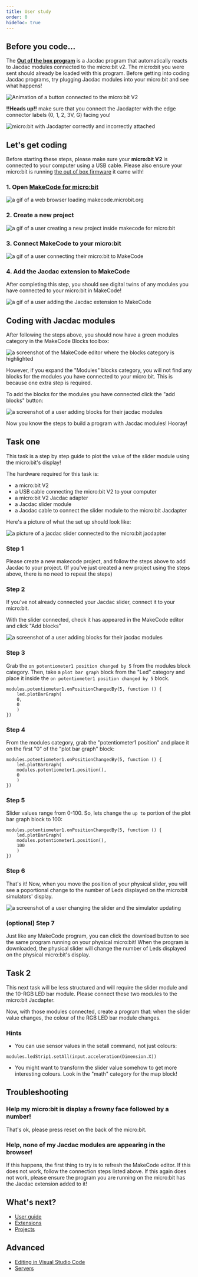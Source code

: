 ```yaml
---
title: User study
order: 0
hideToc: true
---
```


## Before you code...

The **[Out of the box program](/overview/kit/oob/)** is a Jacdac program
that automatically reacts to Jacdac modules connected to the micro:bit v2. The micro:bit you were sent should already be loaded with this program.
Before getting into coding Jacdac programs, try plugging Jacdac modules into your micro:bit and see what happens!

![Animation of a button connected to the micro:bit V2](../../../overview/kit/oob.gif)

**!!Heads up!!** make sure that you connect the Jacdapter with the edge connector labels (0, 1, 2, 3V, G) facing you!

![micro:bit with Jacdapter correctly and incorrectly attached](../jacback.jpg)

## Let's get coding

Before starting these steps, please make sure your **micro:bit V2** is connected to your computer using a USB cable. Please also ensure your micro:bit is running [the out of box firmware](/overview/kit/oob/) it came with!

### 1. Open [MakeCode for micro:bit](https://makecode.microbit.org/)

![a gif of a web browser loading makecode.microbit.org](./makecode-open.gif)

### 2. Create a new project

![a gif of a user creating a new project inside makecode for micro:bit](./makecode-new-project.gif)

### 3. Connect MakeCode to your micro:bit

![a gif of a user connecting their micro:bit to MakeCode](./makecode-connect-microbit.gif)

### 4. Add the Jacdac extension to MakeCode

After completing this step, you should see digital twins of any modules you have connected to your micro:bit in MakeCode!

![a gif of a user adding the Jacdac extension to MakeCode](./makecode-add-jacdac-slider.gif)

## Coding with Jacdac modules

After following the steps above, you should now have a green modules category in the MakeCode Blocks toolbox:

![a screenshot of the MakeCode editor where the blocks category is highlighted](./blocks-highlight.png)

However, if you expand the "Modules" blocks category, you will not find any blocks for the modules you have connected to your micro:bit. This is because one extra step is required.

To add the blocks for the modules you have connected click the "add blocks" button:

![a screenshot of a user adding blocks for their jacdac modules](./makecode-add-slider-blocks.gif)

Now you know the steps to build a program with Jacdac modules! Hooray!

## Task one

This task is a step by step guide to plot the value of the slider module using the micro:bit's display!

The hardware required for this task is:

-   a micro:bit V2
-   a USB cable connecting the micro:bit V2 to your computer
-   a micro:bit V2 Jacdac adapter
-   a Jacdac slider module
-   a Jacdac cable to connect the slider module to the micro:bit Jacdapter

Here's a picture of what the set up should look like:

![a picture of a jacdac slider connected to the micro:bit jacdapter](./microbit-and-slider.jpg)

### Step 1

Please create a new makecode project, and follow the steps above to add Jacdac to your project. (If you've just created a new project using the steps above, there is no need to repeat the steps)

### Step 2

If you've not already connected your Jacdac slider, connect it to your micro:bit.

With the slider connected, check it has appeared in the MakeCode editor and click "Add blocks"

![a screenshot of a user adding blocks for their jacdac modules](./makecode-add-slider-blocks.gif)

### Step 3

Grab the `on potentiometer1 position changed by 5` from the modules block category. Then, take a `plot bar graph` block from the "Led" category and place it inside the `on potentiometer1 position changed by 5` block.

```blocks
modules.potentiometer1.onPositionChangedBy(5, function () {
    led.plotBarGraph(
    0,
    0
    )
})
```

### Step 4

From the modules category, grab the "potentiometer1 position" and place it on the first "0" of the "plot bar graph" block:

```blocks
modules.potentiometer1.onPositionChangedBy(5, function () {
    led.plotBarGraph(
    modules.potentiometer1.position(),
    0
    )
})
```

### Step 5

Slider values range from 0-100. So, lets change the `up to` portion of the plot bar graph block to 100:

```blocks
modules.potentiometer1.onPositionChangedBy(5, function () {
    led.plotBarGraph(
    modules.potentiometer1.position(),
    100
    )
})
```

### Step 6

That's it! Now, when you move the position of your physical slider, you will see a poportional change to the number of Leds displayed on the micro:bit simulators' display.

![a screenshot of a user changing the slider and the simulator updating](./makecode-slider-proportional-change.gif)

### (optional) Step 7

Just like any MakeCode program, you can click the download button to see the same program running on your physical micro:bit! When the program is downloaded, the physical slider will change the number of Leds displayed on the physical micro:bit's display.

## Task 2

This next task will be less structured and will require the slider module and the 10-RGB LED bar module. Please connect these two modules to the micro:bit Jacdapter.

Now, with those modules connected, create a program that: when the slider value changes, the colour of the RGB LED bar module changes.

### Hints

-   You can use sensor values in the setall command, not just colours:

```blocks
modules.ledStrip1.setAll(input.acceleration(Dimension.X))
```

-   You might want to transform the slider value somehow to get more interesting colours. Look in the "math" category for the map block!

## Troubleshooting

### Help my micro:bit is display a frowny face followed by a number!

That's ok, please press reset on the back of the micro:bit.

### Help, none of my Jacdac modules are appearing in the browser!

If this happens, the first thing to try is to refresh the MakeCode editor. If this does not work, follow the connection steps listed above. If this again does not work, please ensure the program you are running on the micro:bit has the Jacdac extension added to it!

## What's next?

-   [User guide](/clients/makecode/user-guide/)
-   [Extensions](/clients/makecode/extensions/)
-   [Projects](/clients/makecode/projects/)

## Advanced

-   [Editing in Visual Studio Code](/clients/makecode/code/)
-   [Servers](/clients/makecode/servers/)
